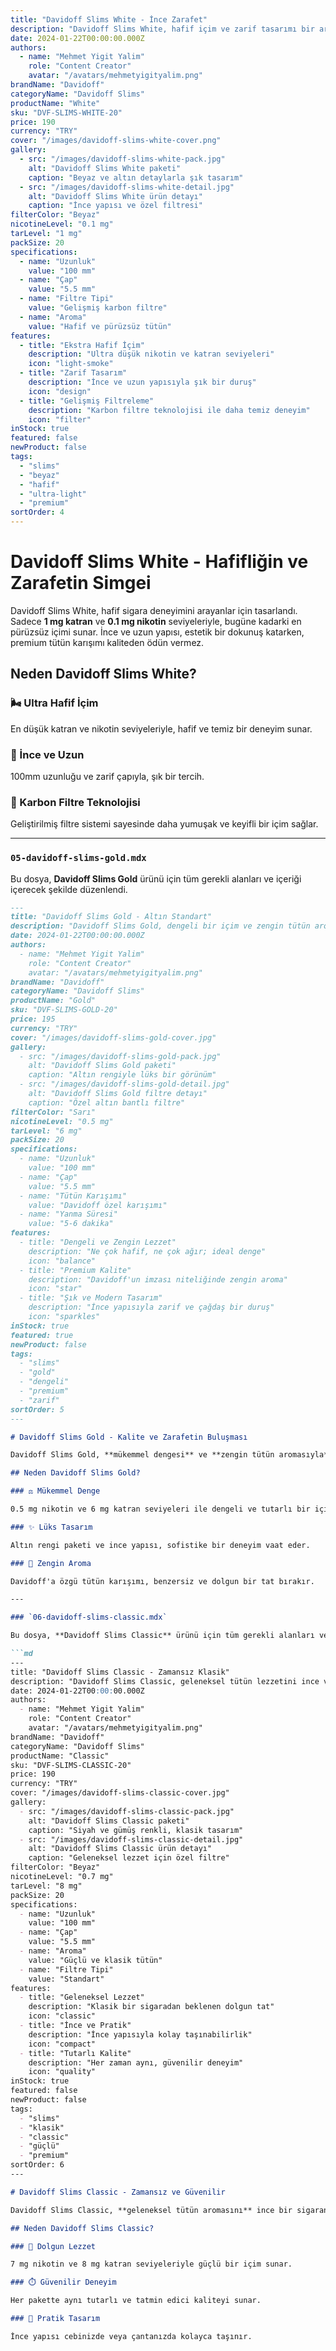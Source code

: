 ```yaml
---
title: "Davidoff Slims White - İnce Zarafet"
description: "Davidoff Slims White, hafif içim ve zarif tasarımı bir araya getirerek, modern sigara içicileri için kusursuz bir deneyim sunar."
date: 2024-01-22T00:00:00.000Z
authors:
  - name: "Mehmet Yigit Yalim"
    role: "Content Creator"
    avatar: "/avatars/mehmetyigityalim.png"
brandName: "Davidoff"
categoryName: "Davidoff Slims"
productName: "White"
sku: "DVF-SLIMS-WHITE-20"
price: 190
currency: "TRY"
cover: "/images/davidoff-slims-white-cover.png"
gallery:
  - src: "/images/davidoff-slims-white-pack.jpg"
    alt: "Davidoff Slims White paketi"
    caption: "Beyaz ve altın detaylarla şık tasarım"
  - src: "/images/davidoff-slims-white-detail.jpg"
    alt: "Davidoff Slims White ürün detayı"
    caption: "İnce yapısı ve özel filtresi"
filterColor: "Beyaz"
nicotineLevel: "0.1 mg"
tarLevel: "1 mg"
packSize: 20
specifications:
  - name: "Uzunluk"
    value: "100 mm"
  - name: "Çap"
    value: "5.5 mm"
  - name: "Filtre Tipi"
    value: "Gelişmiş karbon filtre"
  - name: "Aroma"
    value: "Hafif ve pürüzsüz tütün"
features:
  - title: "Ekstra Hafif İçim"
    description: "Ultra düşük nikotin ve katran seviyeleri"
    icon: "light-smoke"
  - title: "Zarif Tasarım"
    description: "İnce ve uzun yapısıyla şık bir duruş"
    icon: "design"
  - title: "Gelişmiş Filtreleme"
    description: "Karbon filtre teknolojisi ile daha temiz deneyim"
    icon: "filter"
inStock: true
featured: false
newProduct: false
tags:
  - "slims"
  - "beyaz"
  - "hafif"
  - "ultra-light"
  - "premium"
sortOrder: 4
---
```


# Davidoff Slims White - Hafifliğin ve Zarafetin Simgei

Davidoff Slims White, hafif sigara deneyimini arayanlar için tasarlandı. Sadece **1 mg katran** ve **0.1 mg nikotin** seviyeleriyle, bugüne kadarki en pürüzsüz içimi sunar. İnce ve uzun yapısı, estetik bir dokunuş katarken, premium tütün karışımı kaliteden ödün vermez.

## Neden Davidoff Slims White?

### 🌬️ Ultra Hafif İçim

En düşük katran ve nikotin seviyeleriyle, hafif ve temiz bir deneyim sunar.

### 💎 İnce ve Uzun

100mm uzunluğu ve zarif çapıyla, şık bir tercih.

### 💨 Karbon Filtre Teknolojisi

Geliştirilmiş filtre sistemi sayesinde daha yumuşak ve keyifli bir içim sağlar.

---

### `05-davidoff-slims-gold.mdx`

Bu dosya, **Davidoff Slims Gold** ürünü için tüm gerekli alanları ve içeriği içerecek şekilde düzenlendi.

```md
---
title: "Davidoff Slims Gold - Altın Standart"
description: "Davidoff Slims Gold, dengeli bir içim ve zengin tütün aromasıyla, kalite ve zarafeti bir arada arayanlar için ideal bir seçimdir."
date: 2024-01-22T00:00:00.000Z
authors:
  - name: "Mehmet Yigit Yalim"
    role: "Content Creator"
    avatar: "/avatars/mehmetyigityalim.png"
brandName: "Davidoff"
categoryName: "Davidoff Slims"
productName: "Gold"
sku: "DVF-SLIMS-GOLD-20"
price: 195
currency: "TRY"
cover: "/images/davidoff-slims-gold-cover.jpg"
gallery:
  - src: "/images/davidoff-slims-gold-pack.jpg"
    alt: "Davidoff Slims Gold paketi"
    caption: "Altın rengiyle lüks bir görünüm"
  - src: "/images/davidoff-slims-gold-detail.jpg"
    alt: "Davidoff Slims Gold filtre detayı"
    caption: "Özel altın bantlı filtre"
filterColor: "Sarı"
nicotineLevel: "0.5 mg"
tarLevel: "6 mg"
packSize: 20
specifications:
  - name: "Uzunluk"
    value: "100 mm"
  - name: "Çap"
    value: "5.5 mm"
  - name: "Tütün Karışımı"
    value: "Davidoff özel karışımı"
  - name: "Yanma Süresi"
    value: "5-6 dakika"
features:
  - title: "Dengeli ve Zengin Lezzet"
    description: "Ne çok hafif, ne çok ağır; ideal denge"
    icon: "balance"
  - title: "Premium Kalite"
    description: "Davidoff'un imzası niteliğinde zengin aroma"
    icon: "star"
  - title: "Şık ve Modern Tasarım"
    description: "İnce yapısıyla zarif ve çağdaş bir duruş"
    icon: "sparkles"
inStock: true
featured: true
newProduct: false
tags:
  - "slims"
  - "gold"
  - "dengeli"
  - "premium"
  - "zarif"
sortOrder: 5
---

# Davidoff Slims Gold - Kalite ve Zarafetin Buluşması

Davidoff Slims Gold, **mükemmel dengesi** ve **zengin tütün aromasıyla** sigara keyfini bir üst seviyeye taşıyor. Bu ürün, hem estetik hem de tat açısından beklentisi yüksek kullanıcılar için tasarlandı. Altın rengi detayları ve zarif ince yapısıyla öne çıkar.

## Neden Davidoff Slims Gold?

### ⚖️ Mükemmel Denge

0.5 mg nikotin ve 6 mg katran seviyeleri ile dengeli ve tutarlı bir içim sunar.

### ✨ Lüks Tasarım

Altın rengi paketi ve ince yapısı, sofistike bir deneyim vaat eder.

### 🍇 Zengin Aroma

Davidoff'a özgü tütün karışımı, benzersiz ve dolgun bir tat bırakır.

---

### `06-davidoff-slims-classic.mdx`

Bu dosya, **Davidoff Slims Classic** ürünü için tüm gerekli alanları ve içeriği içerecek şekilde düzenlendi.

```md
---
title: "Davidoff Slims Classic - Zamansız Klasik"
description: "Davidoff Slims Classic, geleneksel tütün lezzetini ince ve modern bir formatla sunarak, klasik sevenlerin vazgeçilmezi olur."
date: 2024-01-22T00:00:00.000Z
authors:
  - name: "Mehmet Yigit Yalim"
    role: "Content Creator"
    avatar: "/avatars/mehmetyigityalim.png"
brandName: "Davidoff"
categoryName: "Davidoff Slims"
productName: "Classic"
sku: "DVF-SLIMS-CLASSIC-20"
price: 190
currency: "TRY"
cover: "/images/davidoff-slims-classic-cover.jpg"
gallery:
  - src: "/images/davidoff-slims-classic-pack.jpg"
    alt: "Davidoff Slims Classic paketi"
    caption: "Siyah ve gümüş renkli, klasik tasarım"
  - src: "/images/davidoff-slims-classic-detail.jpg"
    alt: "Davidoff Slims Classic ürün detayı"
    caption: "Geleneksel lezzet için özel filtre"
filterColor: "Beyaz"
nicotineLevel: "0.7 mg"
tarLevel: "8 mg"
packSize: 20
specifications:
  - name: "Uzunluk"
    value: "100 mm"
  - name: "Çap"
    value: "5.5 mm"
  - name: "Aroma"
    value: "Güçlü ve klasik tütün"
  - name: "Filtre Tipi"
    value: "Standart"
features:
  - title: "Geleneksel Lezzet"
    description: "Klasik bir sigaradan beklenen dolgun tat"
    icon: "classic"
  - title: "İnce ve Pratik"
    description: "İnce yapısıyla kolay taşınabilirlik"
    icon: "compact"
  - title: "Tutarlı Kalite"
    description: "Her zaman aynı, güvenilir deneyim"
    icon: "quality"
inStock: true
featured: false
newProduct: false
tags:
  - "slims"
  - "klasik"
  - "classic"
  - "güçlü"
  - "premium"
sortOrder: 6
---

# Davidoff Slims Classic - Zamansız ve Güvenilir

Davidoff Slims Classic, **geleneksel tütün aromasını** ince bir sigaranın rahatlığıyla birleştirir. Eğer dolgun ve tanıdık bir tat arıyorsanız, bu ürün tam size göre. Klasik siyah-gümüş ambalajı, zamansız kalitesini vurgular.

## Neden Davidoff Slims Classic?

### 💨 Dolgun Lezzet

7 mg nikotin ve 8 mg katran seviyeleriyle güçlü bir içim sunar.

### ⏱️ Güvenilir Deneyim

Her pakette aynı tutarlı ve tatmin edici kaliteyi sunar.

### 🚶 Pratik Tasarım

İnce yapısı cebinizde veya çantanızda kolayca taşınır.